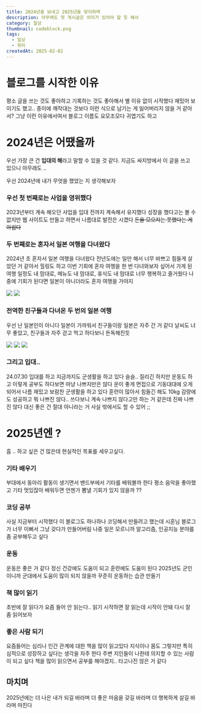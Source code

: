 ```yaml
---
title: 2024년을 보내고 2025년을 맞이하며
description: 아무래도 첫 게시글은 의미가 있어야 할 듯 해서
category: 일상
thumbnail: codeblock.png
tags:
  - 일상
  - 취미
createdAt: 2025-02-02
---
```

# 블로그를 시작한 이유
평소 글을 쓰는 것도 좋아하고 기록하는 것도 좋아해서 별 이유 없이 시작했다
재밌어 보이기도 했고..
종이에 깨작대는 것보다 이런 식으로 남기는 게 잃어버리지 않을 거 같아서?
그냥 이런 이유에서여서 블로그 이름도 요모조모다
귀엽기도 하고 



# 2024년은 어땠을까

우선 가장 큰 건 **입대의 해**라고 말할 수 있을 것 같다.
지금도 싸지방에서 이 글을 쓰고 있으니 아무래도 ..


우선 2024년에 내가 무엇을 했었는 지 생각해보자

### 우선 첫 번째로는 사업을 영위했다
2023년부터 계속 해오던 사업을 입대 전까지 계속해서 유지했다
성장을 했다고는 볼 수 없지만 웹 사이트도 만들고 하면서 나름대로 발전은 시켰다
~~돈을 모으지는 못했다는 게 아쉽다~~



### 두 번째로는 혼자서 일본 여행을 다녀왔다
2024년 초 혼자서 일본 여행을 다녀왔다
전년도에는 일만 해서 너무 바쁘고 힘들게 살았던 거 같아서 힐링도 하고 이번 기회에 혼자 여행을 한 번 다녀와보자 싶어서 가게 된 여행
일정도 내 맘대로, 메뉴도 내 맘대로, 휴식도 내 맘대로
너무 행복하고 즐거웠다
나중에 기회가 된다면 일본이 아니더라도 혼자 여행을 가야지

![](https://i.postimg.cc/06c4TmHL/DSC-4461.jpg)
![](https://i.postimg.cc/WFzyT3Bt/DSC-4524.jpg)



### 전역한 친구들과 다녀온 두 번의 일본 여행
우선 난 일본인이 아니다
일본이 가까워서 친구들이랑 일본은 자주 간 거 같다
날씨도 너무 좋았고, 친구들과 자주 걷고 먹고 하다보니 돈독해진듯

![](https://i.postimg.cc/kRxvmPgB/IMG-6317.jpg)
![](https://i.postimg.cc/7CWV1NRY/IMG-6353.jpg)
![](https://i.postimg.cc/JtJqJZ5M/IMG-6595.jpg)



### 그리고 입대..
24.07.30 입대를 하고 지금까지도 군생활을 하고 있다
슬슬.. 질리긴 하지만 운동도 하고 이렇게 공부도 하다보면 마냥 나쁘지만은 않다
운이 좋게 면접으로 기동대대에 오게 되어서 나름 재밌고 보람찬 군생활을 하고 있다
훈련이 많아서 힘들긴 해도 10kg 감량에도 성공하고 뭐 나쁘진 않다..
쓰다보니 계속 나쁘지 않다고만 하는 거 같은데
진짜 나쁘진 않다 대신 좋은 건 절대 아니라는 거
사실 밖에서도 할 수 있어 ;;



# 2025년엔 ?

흠 .. 하고 싶은 건 많은데 현실적인 목표를 세우고싶다.


### 기타 배우기
부대에서 동아리 활동이 생기면서 밴드부에서 기타를 배워볼까 한다
평소 음악을 좋아했고 기타 멋있잖아
배워두면 언젠가 뽐낼 기회가 있지 않을까 ??



### 코딩 공부
사실 지금부터 시작했다
이 블로그도 하나하나 코딩해서 만들려고 했는데 시훈님 블로그가 너무 이뻐서
그냥 갖다가 만들어버림
나중 일은 모르니까 알고리즘, 인공지능 분야를 좀 공부해두고 싶다



### 운동
운동은 좋은 거 같다
정신 건강에도 도움이 되고 훈련에도 도움이 된다
2025년도 군인이니까 군대에서 도움이 많이 되지 않을까
꾸준히 운동하는 습관 만들기



### 책 많이 읽기
초반에 잘 읽다가 요즘 들어 안 읽는다..
읽기 시작하면 잘 읽는데 시작이 안돼
다시 잘 좀 읽어보자 



### 좋은 사람 되기
요즘들어는 심리나 인간 관계에 대한 책을 많이 읽고있다
지식이나 몸도 그렇지만 특히 심적으로 성장하고 싶다는 생각을 자주 한다
주변 지인들이 나한테 의지할 수 있는 사람이 되고 싶다
책을 많이 읽으면서 공부를 해야겠지.. 타고나진 않은 거 같다



## 마치며
2025년에는
더 나은 내가 되길 바라며
더 좋은 마음을 갖길 바라며
더 행복하게 살길 바라며 마친다
